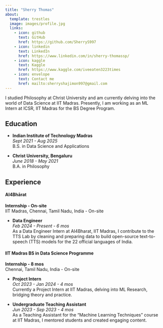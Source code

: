 ```yaml
---
title: "Sherry Thomas"
about:
  template: trestles
  image: images/profile.jpg
  links:
    - icon: github
      text: GitHub
      href: https://github.com/SherryS997
    - icon: linkedin
      text: LinkedIn
      href: https://www.linkedin.com/in/sherry-thomassp/
    - icon: kaggle
      text: Kaggle
      href: https://www.kaggle.com/iveeaten3223times
    - icon: envelope
      text: Contact me
      href: mailto:sherryshajimon997@gmail.com
---
```


:::{#hero-heading}

I studied Philosophy at Christ University and am currently delving into the world of Data Science at IIT Madras. Presently, I am working as an ML Intern at ICSR, IIT Madras for the BS Degree Program.

## Education

- **Indian Institute of Technology Madras**  
  *Sept 2021 - Aug 2025*  
  B.S. in Data Science and Applications

- **Christ University, Bengaluru**  
  *June 2018 - May 2021*  
   B.A. in Philosophy

## Experience

#### AI4Bhārat
**Internship - On-site**  
IIT Madras, Chennai, Tamil Nadu, India - On-site

- **Data Engineer**  
  *Feb 2024 - Present - 6 mos*  
  As a Data Engineer Intern at AI4Bharat, IIT Madras, I contribute to the TTS Lab by cleaning and preparing data to build open-source text-to-speech (TTS) models for the 22 official languages of India.

#### IIT Madras BS in Data Science Programme
**Internship - 8 mos**  
Chennai, Tamil Nadu, India - On-site

- **Project Intern**  
  *Oct 2023 - Jan 2024 - 4 mos*  
  Currently a Project Intern at IIT Madras, delving into ML Research, bridging theory and practice.

- **Undergraduate Teaching Assistant**  
  *Jun 2023 - Sep 2023 - 4 mos*  
   As a Teaching Assistant for the "Machine Learning Techniques" course at IIT Madras, I mentored students and created engaging content.

:::